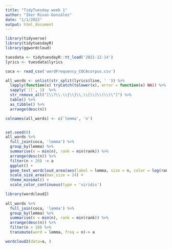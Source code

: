 ```yaml
---
title: "TidyTuesday week 1"
author: "Iker Rivas-González"
date: "1/1/2022"
output: html_document
---
```


```r

library(tidyverse)
library(tidytuesdayR)
library(ggwordcloud)

tuesdata <- tidytuesdayR::tt_load('2021-12-14')
lyrics <- tuesdata$lyrics

coca <- read_csv('wordFrequency_COCAcorpus.csv')


```



```r

all_words <- unlist(str_split(lyrics$line, ' ')) %>% 
  lapply(function(x) tryCatch(tolower(x), error = function(e) NA)) %>% 
  sapply(`[[`, 1)  %>% 
  str_remove_all("[\\?\\.\\{\\}\\,\\[\\]\\(\\)\"]") %>%
  table() %>% 
  as_tibble() %>% 
  arrange(desc(n)) 

colnames(all_words) <- c('lemma', 'n') 


set.seed(0)
all_words %>% 
  full_join(coca, 'lemma') %>% 
  group_by(lemma) %>% 
  summarise(n = min(n), rank = min(rank)) %>% 
  arrange(desc(n)) %>% 
  filter(n > 20) -> a
  ggplot() +
  geom_text_wordcloud_area(aes(label = lemma, size = n, color = log(rank))) +
  scale_size_area(max_size = 24) +
  theme_minimal() +
  scale_color_continuous(type = 'viridis')

library(wordcloud2)
  
all_words %>% 
  full_join(coca, 'lemma') %>% 
  group_by(lemma) %>% 
  summarise(n = min(n), rank = min(rank)) %>% 
  arrange(desc(n)) %>% 
  filter(n > 10) %>% 
  transmute(word = lemma, freq = n)-> a

wordcloud2(data=a, )

```
































